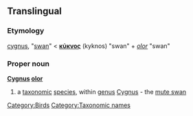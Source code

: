 ==Translingual==

===Etymology===
{{etyl|la}} [[cygnus]], "[[swan]]" < {{etyl|grc}} '''[[κύκνος]]''' (kyknos) "swan" + {{etyl|la}} ''[[olor]]'' "swan"

===Proper noun===
{{wikipedia}}
{{wikispecies}}
'''[[Cygnus]] [[olor]]'''

# a [[taxonomic]] [[species]], within [[genus]] [[Cygnus]] - the [[mute swan]]

[[Category:Birds]]
[[Category:Taxonomic names]]